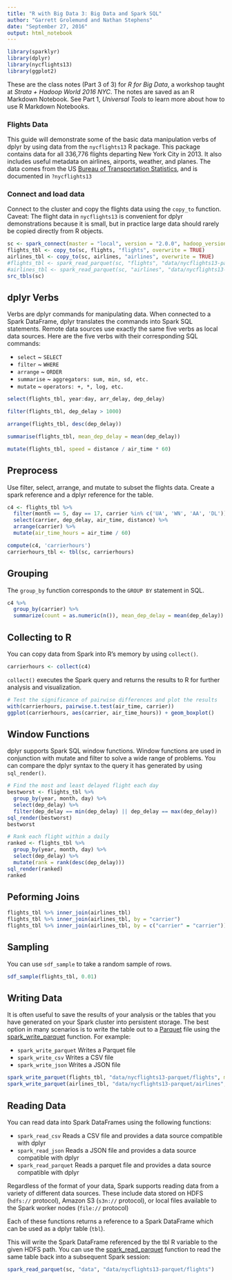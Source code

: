 ```yaml
---
title: "R with Big Data 3: Big Data and Spark SQL"
author: "Garrett Grolemund and Nathan Stephens"
date: "September 27, 2016"
output: html_notebook
---
```


```r
library(sparklyr)
library(dplyr)
library(nycflights13)
library(ggplot2)
```

These are the class notes (Part 3 of 3) for *R for Big Data*, a workshop taught at *Strata + Hadoop World 2016 NYC*. The notes are saved as an R Markdown Notebook. See Part 1, *Universal Tools* to learn more about how to use R Markdown Notebooks.

### Flights Data

This guide will demonstrate some of the basic data manipulation verbs of dplyr by using data from the `nycflights13` R package. This package contains data for all 336,776 flights departing New York City in 2013. It also includes useful metadata on airlines, airports, weather, and planes. The data comes from the US [Bureau of Transportation Statistics](http://www.transtats.bts.gov/DatabaseInfo.asp?DB_ID=120&Link=0), and is documented in `?nycflights13`

### Connect and load data

Connect to the cluster and copy the flights data using the `copy_to` function. Caveat: The flight data in `nycflights13` is convenient for dplyr demonstrations because it is small, but in practice large data should rarely be copied directly from R objects. 

```r
sc <- spark_connect(master = "local", version = "2.0.0", hadoop_version="2.7")
flights_tbl <- copy_to(sc, flights, "flights", overwrite = TRUE)
airlines_tbl <- copy_to(sc, airlines, "airlines", overwrite = TRUE)
#flights_tbl <- spark_read_parquet(sc, "flights", "data/nycflights13-parquet/flights")
#airlines_tbl <- spark_read_parquet(sc, "airlines", "data/nycflights13-parquet/airlines")
src_tbls(sc)
```

## dplyr Verbs

Verbs are dplyr commands for manipulating data. When connected to a Spark DataFrame, dplyr translates the commands into Spark SQL statements. Remote data sources use exactly the same five verbs as local data sources. Here are the five verbs with their corresponding SQL commands:

* `select` ~ `SELECT`
* `filter` ~ `WHERE`
* `arrange` ~ `ORDER`
* `summarise` ~ `aggregators: sum, min, sd, etc.`
* `mutate` ~ `operators: +, *, log, etc.`

```r
select(flights_tbl, year:day, arr_delay, dep_delay)

filter(flights_tbl, dep_delay > 1000)

arrange(flights_tbl, desc(dep_delay))

summarise(flights_tbl, mean_dep_delay = mean(dep_delay))

mutate(flights_tbl, speed = distance / air_time * 60)
```

## Preprocess

Use filter, select, arrange, and mutate to subset the flights data. Create a spark reference and a dplyr reference for the table.

```r
c4 <- flights_tbl %>%
  filter(month == 5, day == 17, carrier %in% c('UA', 'WN', 'AA', 'DL')) %>%
  select(carrier, dep_delay, air_time, distance) %>%
  arrange(carrier) %>%
  mutate(air_time_hours = air_time / 60)

compute(c4, 'carrierhours')
carrierhours_tbl <- tbl(sc, carrierhours)
```

## Grouping

The `group_by` function corresponds to the `GROUP BY` statement in SQL.

```r
c4 %>%
  group_by(carrier) %>%
  summarize(count = as.numeric(n()), mean_dep_delay = mean(dep_delay))
```

## Collecting to R

You can copy data from Spark into R's memory by using `collect()`. 

```r
carrierhours <- collect(c4)
```

`collect()` executes the Spark query and returns the results to R for further analysis and visualization.

```r
# Test the significance of pairwise differences and plot the results
with(carrierhours, pairwise.t.test(air_time, carrier))
ggplot(carrierhours, aes(carrier, air_time_hours)) + geom_boxplot()
```

## Window Functions

dplyr supports Spark SQL window functions. Window functions are used in conjunction with mutate and filter to solve a wide range of problems. You can compare the dplyr syntax to the query it has generated by using `sql_render()`.

```r
# Find the most and least delayed flight each day
bestworst <- flights_tbl %>%
  group_by(year, month, day) %>%
  select(dep_delay) %>% 
  filter(dep_delay == min(dep_delay) || dep_delay == max(dep_delay))
sql_render(bestworst)
bestworst
```

```r
# Rank each flight within a daily
ranked <- flights_tbl %>%
  group_by(year, month, day) %>%
  select(dep_delay) %>% 
  mutate(rank = rank(desc(dep_delay)))
sql_render(ranked)
ranked
```

## Peforming Joins

```r
flights_tbl %>% inner_join(airlines_tbl)
flights_tbl %>% inner_join(airlines_tbl, by = "carrier")
flights_tbl %>% inner_join(airlines_tbl, by = c("carrier" = "carrier"))
```

## Sampling

You can use `sdf_sample` to take a random sample of rows.

```r
sdf_sample(flights_tbl, 0.01)
```

## Writing Data

It is often useful to save the results of your analysis or the tables that you have generated on your Spark cluster into persistent storage. The best option in many scenarios is to write the table out to a [Parquet](https://parquet.apache.org/) file using the [spark_write_parquet](reference/sparklyr/spark_write_parquet.html) function. For example:

* `spark_write_parquet` Writes a Parquet file
* `spark_write_csv` Writes a CSV file
* `spark_write_json` Writes a JSON file

```r
spark_write_parquet(flights_tbl, "data/nycflights13-parquet/flights", mode = "overwrite")
spark_write_parquet(airlines_tbl, "data/nycflights13-parquet/airlines", mode = "overwrite")
```

## Reading Data

You can read data into Spark DataFrames using the following functions: 

* `spark_read_csv` Reads a CSV file and provides a data source compatible with dplyr
* `spark_read_json` Reads a JSON file and provides a data source compatible with dplyr
* `spark_read_parquet` Reads a parquet file and provides a data source compatible with dplyr

Regardless of the format of your data, Spark supports reading data from a variety of different data sources. These include data stored on HDFS (`hdfs://` protocol), Amazon S3 (`s3n://` protocol), or local files available to the Spark worker nodes (`file://` protocol) 

Each of these functions returns a reference to a Spark DataFrame which can be used as a dplyr table (`tbl`).

This will write the Spark DataFrame referenced by the tbl R variable to the given HDFS path. You can use the [spark_read_parquet](reference/sparklyr/spark_read_parquet.html) function to read the same table back into a subsequent Spark session:

```r
spark_read_parquet(sc, "data", "data/nycflights13-parquet/flights")
```

